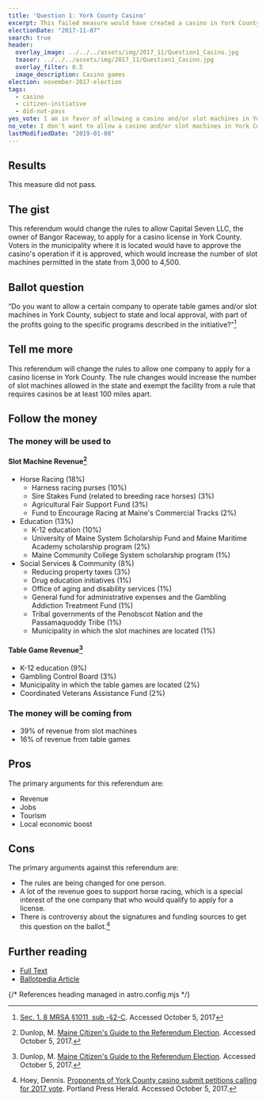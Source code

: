 ```yaml
---
title: 'Question 1: York County Casino'
excerpt: This failed measure would have created a casino in York County.
electionDate: "2017-11-07"
search: true
header:
  overlay_image: ../../../assets/img/2017_11/Question1_Casino.jpg
  teaser: ../../../assets/img/2017_11/Question1_Casino.jpg
  overlay_filter: 0.5
  image_description: Casino games
election: november-2017-election
tags:
  - casino
  - citizen-initiative
  - did-not-pass
yes_vote: I am in favor of allowing a casino and/or slot machines in York County.
no_vote: I don't want to allow a casino and/or slot machines in York County.
lastModifiedDate: "2019-01-08"
---
```


## Results

This measure did not pass.

## The gist

This referendum would change the rules to allow Capital Seven LLC, the owner of Bangor Raceway, to apply for a casino license in York County. Voters in the municipality where it is located would have to approve the casino's operation if it is approved, which would increase the number of slot machines permitted in the state from 3,000 to 4,500.

## Ballot question

“Do you want to allow a certain company to operate table games and/or slot machines in York County, subject to state and local approval, with part of the profits going to the specific programs described in the initiative?”[^2]

<YesNoTable yesContent={frontmatter.yes_vote} noContent={frontmatter.no_vote} />

## Tell me more

This referendum will change the rules to allow one company to apply for a casino license in York County. The rule changes would increase the number of slot machines allowed in the state and exempt the facility from a rule that requires casinos be at least 100 miles apart.

## Follow the money

### The money will be used to

#### Slot Machine Revenue[^3]

- Horse Racing (18%)
  - Harness racing purses (10%)
  - Sire Stakes Fund (related to breeding race horses) (3%)
  - Agricultural Fair Support Fund (3%)
  - Fund to Encourage Racing at Maine's Commercial Tracks (2%)
- Education (13%)
  - K-12 education (10%)
  - University of Maine System Scholarship Fund and Maine Maritime Academy scholarship program (2%)
  - Maine Community College System scholarship program (1%)
- Social Services & Community (8%)
  - Reducing property taxes (3%)
  - Drug education initiatives (1%)
  - Office of aging and disability services (1%)
  - General fund for administrative expenses and the Gambling Addiction Treatment Fund (1%)
  - Tribal governments of the Penobscot Nation and the Passamaquoddy Tribe (1%)
  - Municipality in which the slot machines are located (1%)

#### Table Game Revenue[^3]

- K-12 education (9%)
- Gambling Control Board (3%)
- Municipality in which the table games are located (2%)
- Coordinated Veterans Assistance Fund (2%)

### The money will be coming from

- 39% of revenue from slot machines
- 16% of revenue from table games

## Pros

The primary arguments for this referendum are:

- Revenue
- Jobs
- Tourism
- Local economic boost

## Cons

The primary arguments against this referendum are:

- The rules are being changed for one person.
- A lot of the revenue goes to support horse racing, which is a special interest of the one company that who would qualify to apply for a license.
- There is controversy about the signatures and funding sources to get this question on the ballot.[^4]

## Further reading

- [Full Text](http://www.maine.gov/sos/cec/elec/citizens/yorkcasino.pdf)
- [Ballotpedia Article](<https://ballotpedia.org/Maine_Question_1,_Casino_or_Slot_Machines_in_York_County_Initiative_(2017)>)

{/* References heading managed in astro.config.mjs */}
[^1]: Ballotpedia State Desk. [Maine Question 1, Casino or Slot Machines in York County Initiative (2017)](https://ballotpedia.org/Maine_Question_1,_Casino_or_Slot_Machines_in_York_County_Initiative_(2017)). Ballotpedia.  Accessed October 5, 2017.
[^2]: [Sec. 1. 8 MRSA §1011, sub -§2-C](http://www.maine.gov/sos/cec/elec/citizens/yorkcasino.pdf). Accessed October 5, 2017
[^3]: Dunlop, M. [Maine Citizen's Guide to the Referendum Election](http://www.maine.gov/sos/cec/elec/upcoming/citizensguide2017.pdf). Accessed October 5, 2017.
[^4]: Hoey, Dennis. [Proponents of York County casino submit petitions calling for 2017 vote](http://www.pressherald.com/2016/12/27/proponents-of-york-county-casino-submit-petition-signatures-to-secretary-of-state/).  Portland Press Herald.  Accessed October 5, 2017.
